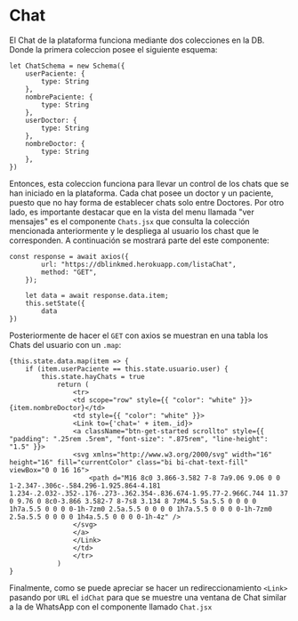 
<Meta title="Chat" />

# Chat

El Chat de la plataforma funciona mediante dos colecciones en la DB. Donde la primera coleccion posee el siguiente esquema:

    let ChatSchema = new Schema({
        userPaciente: {
            type: String
        },
        nombrePaciente: {
            type: String
        },
        userDoctor: {
            type: String
        },
        nombreDoctor: {
            type: String
        },
    })

Entonces, esta coleccion funciona para llevar un control de los chats que se han iniciado en la plataforma. Cada chat posee un doctor y un paciente, puesto que no hay forma de establecer chats solo entre Doctores. Por otro lado, es importante destacar que en la vista del menu llamada "ver mensajes" es el componente `Chats.jsx` que consulta la colección mencionada anteriormente y le despliega al usuario los chast que le corresponden. A continuación se mostrará parte del este componente:

    const response = await axios({
            url: "https://dblinkmed.herokuapp.com/listaChat",
            method: "GET",
        });
        
        let data = await response.data.item;
        this.setState({
            data
    })
    
Posteriormente de hacer el `GET` con axios se muestran en una tabla los Chats del usuario con un `.map`:

    {this.state.data.map(item => {
        if (item.userPaciente == this.state.usuario.user) {
            this.state.hayChats = true
                return (
                    <tr>
                    <td scope="row" style={{ "color": "white" }}>{item.nombreDoctor}</td>
                    <td style={{ "color": "white" }}>
                    <Link to={'chat=' + item._id}>
                    <a className="btn-get-started scrollto" style={{ "padding": ".25rem .5rem", "font-size": ".875rem", "line-height": "1.5" }}>
                    <svg xmlns="http://www.w3.org/2000/svg" width="16" height="16" fill="currentColor" class="bi bi-chat-text-fill" viewBox="0 0 16 16">
                        <path d="M16 8c0 3.866-3.582 7-8 7a9.06 9.06 0 0 1-2.347-.306c-.584.296-1.925.864-4.181 1.234-.2.032-.352-.176-.273-.362.354-.836.674-1.95.77-2.966C.744 11.37 0 9.76 0 8c0-3.866 3.582-7 8-7s8 3.134 8 7zM4.5 5a.5.5 0 0 0 0 1h7a.5.5 0 0 0 0-1h-7zm0 2.5a.5.5 0 0 0 0 1h7a.5.5 0 0 0 0-1h-7zm0 2.5a.5.5 0 0 0 0 1h4a.5.5 0 0 0 0-1h-4z" />
                    </svg>
                    </a>
                    </Link>
                    </td>
                    </tr>
                )
    }

Finalmente, como se puede apreciar se hacer un redireccionamiento `<Link>` pasando por `URL` el `idChat` para que se muestre una ventana de Chat similar a la de WhatsApp con el componente llamado `Chat.jsx`